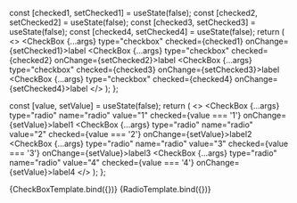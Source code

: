 

<Meta
  title="CheckBox"
  component={CheckBox}
/>

  const [checked1, setChecked1] = useState(false);
  const [checked2, setChecked2] = useState(false);
  const [checked3, setChecked3] = useState(false);
  const [checked4, setChecked4] = useState(false);
  return (
    <>
      <CheckBox {...args} type="checkbox" checked={checked1} onChange={setChecked1}>label</CheckBox>
      <CheckBox {...args} type="checkbox" checked={checked2} onChange={setChecked2}>label</CheckBox>
      <CheckBox {...args} type="checkbox" checked={checked3} onChange={setChecked3}>label</CheckBox>
      <CheckBox {...args} type="checkbox" checked={checked4} onChange={setChecked4}>label</CheckBox>
    </>
  );
};

  const [value, setValue] = useState(false);
  return (
    <>
      <CheckBox {...args} type="radio" name="radio" value="1" checked={value === '1'} onChange={setValue}>label1</CheckBox>
      <CheckBox {...args} type="radio" name="radio" value="2" checked={value === '2'} onChange={setValue}>label2</CheckBox>
      <CheckBox {...args} type="radio" name="radio" value="3" checked={value === '3'} onChange={setValue}>label3</CheckBox>
      <CheckBox {...args} type="radio" name="radio" value="4" checked={value === '4'} onChange={setValue}>label4</CheckBox>
    </>
  );
};

<Canvas>
  <Story
    name="checkbox"
    args={{
      labelStyle: {
        margin: '0 10px',
      },
      checkboxStyle: {
        marginRight: '5px',
      },
    }}
  >
    {CheckBoxTemplate.bind({})}
  </Story>
</Canvas>

<Canvas>
  <Story
    name="radio"
    args={{
      labelStyle: {
        margin: '0 10px',
      },
      checkboxStyle: {
        marginRight: '5px',
      },
    }}
  >
    {RadioTemplate.bind({})}
  </Story>
</Canvas>
